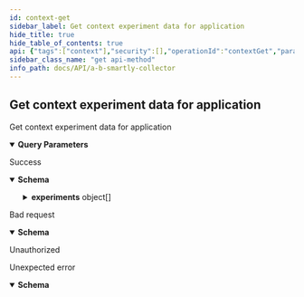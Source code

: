 ```yaml
---
id: context-get
sidebar_label: Get context experiment data for application
hide_title: true
hide_table_of_contents: true
api: {"tags":["context"],"security":[],"operationId":"contextGet","parameters":[{"name":"environment","in":"query","required":false,"schema":{"type":"string"}},{"name":"application","in":"query","required":false,"schema":{"type":"string"}}],"responses":{"200":{"description":"Success","content":{"application/json":{"schema":{"type":"object","required":["experiments"],"properties":{"experiments":{"type":"array","items":{"type":"object","required":["id","name","iteration","unitType","environment","seed","split","trafficSeed","trafficSplit","fullOnVariant","applications","variants","audience","audienceStrict"],"properties":{"id":{"type":"integer","example":123},"name":{"type":"string","example":"exp_banner_color"},"iteration":{"type":"integer","example":0},"unitType":{"type":"string","example":"session_id"},"environment":{"type":"string","example":"production"},"seed":{"type":"integer","format":"int64","example":9453674179528},"split":{"type":"array","items":{"type":"number","format":"double"},"example":[0.5,0.5]},"trafficSeed":{"type":"integer","format":"int64","example":-56241591889905},"trafficSplit":{"type":"array","items":{"type":"number","format":"double"},"example":[0,1]},"fullOnVariant":{"type":"integer","format":"int32","minimum":0,"maximum":127,"example":1},"applications":{"type":"array","items":{"type":"object","required":["name"],"properties":{"name":{"type":"string","example":"website"}}}},"variants":{"type":"array","items":{"type":"object","required":["name"],"properties":{"name":{"type":"string","example":"treatment"},"config":{"type":"string","nullable":true,"example":"{\"color\":\"red\"}"}}}},"audience":{"type":"string","example":"{ \"filter\": [{ \"gt\": [{ \"var\": \"age\" }, { \"value\": 20 }] }] }"},"audienceStrict":{"type":"boolean","example":false}}}}}}}}},"400":{"description":"Bad request","content":{"application/json":{"schema":{"type":"object","required":["code","message"],"properties":{"code":{"type":"integer","format":"int64"},"message":{"type":"string"}}}}}},"401":{"description":"Unauthorized"},"default":{"description":"Unexpected error","content":{"application/json":{"schema":{"type":"object","required":["code","message"],"properties":{"code":{"type":"integer","format":"int64"},"message":{"type":"string"}}}}}}},"description":"Get context experiment data for application","method":"get","path":"/context","servers":[{"url":"https://api-sandbox.absmartly.com/v1"}],"securitySchemes":{"ApiKey":{"type":"apiKey","name":"X-API-Key","in":"header"}},"info":{"title":"A/B Smartly Collector","version":"1.0.0","description":"A/B Smartly Collector API Specification","contact":{"email":"api@absmartly.com"},"license":{"name":"Proprietary"}},"postman":{"name":"Get context experiment data for application","description":{"type":"text/plain"},"url":{"path":["context"],"host":["{{baseUrl}}"],"query":[{"disabled":false,"key":"environment","value":""},{"disabled":false,"key":"application","value":""}],"variable":[]},"header":[{"key":"Accept","value":"application/json"}],"method":"GET"}}
sidebar_class_name: "get api-method"
info_path: docs/API/a-b-smartly-collector
---
```



## Get context experiment data for application



Get context experiment data for application

<details style={{"marginBottom":"1rem"}} data-collapsed={false} open={true}><summary style={{}}><strong>Query Parameters</strong></summary><div><ul><ParamsItem className={"paramsItem"} param={{"name":"environment","in":"query","required":false,"schema":{"type":"string"}}}></ParamsItem><ParamsItem className={"paramsItem"} param={{"name":"application","in":"query","required":false,"schema":{"type":"string"}}}></ParamsItem></ul></div></details><div><ApiTabs><TabItem label={"200"} value={"200"}><div>

Success

</div><div><MimeTabs groupId={"mime-type"}><TabItem label={"application/json"} value={"application/json"}><SchemaTabs groupId={"schema-tabs"}><TabItem label={"Schema"} value={"Schema"}><details style={{}} data-collapsed={false} open={true}><summary style={{"textAlign":"left"}}><strong>Schema</strong></summary><div style={{"textAlign":"left","marginLeft":"1rem"}}></div><ul style={{"marginLeft":"1rem"}}><SchemaItem collapsible={true} className={"schemaItem"}><details style={{}}><summary style={{}}><strong>experiments</strong><span style={{"opacity":"0.6"}}> object[]</span></summary><div style={{"marginLeft":"1rem"}}><SchemaItem collapsible={false} name={"id"} required={false} schemaDescription={undefined} schemaName={"integer"} qualifierMessage={undefined} defaultValue={undefined}></SchemaItem><SchemaItem collapsible={false} name={"name"} required={false} schemaDescription={undefined} schemaName={"string"} qualifierMessage={undefined} defaultValue={undefined}></SchemaItem><SchemaItem collapsible={false} name={"iteration"} required={false} schemaDescription={undefined} schemaName={"integer"} qualifierMessage={undefined} defaultValue={undefined}></SchemaItem><SchemaItem collapsible={false} name={"unitType"} required={false} schemaDescription={undefined} schemaName={"string"} qualifierMessage={undefined} defaultValue={undefined}></SchemaItem><SchemaItem collapsible={false} name={"environment"} required={false} schemaDescription={undefined} schemaName={"string"} qualifierMessage={undefined} defaultValue={undefined}></SchemaItem><SchemaItem collapsible={false} name={"seed"} required={false} schemaDescription={undefined} schemaName={"int64"} qualifierMessage={undefined} defaultValue={undefined}></SchemaItem><SchemaItem collapsible={false} name={"split"} required={false} schemaDescription={undefined} schemaName={"double[]"} qualifierMessage={undefined} defaultValue={undefined}></SchemaItem><SchemaItem collapsible={false} name={"trafficSeed"} required={false} schemaDescription={undefined} schemaName={"int64"} qualifierMessage={undefined} defaultValue={undefined}></SchemaItem><SchemaItem collapsible={false} name={"trafficSplit"} required={false} schemaDescription={undefined} schemaName={"double[]"} qualifierMessage={undefined} defaultValue={undefined}></SchemaItem><SchemaItem collapsible={false} name={"fullOnVariant"} required={false} schemaDescription={undefined} schemaName={"int32"} qualifierMessage={"**Possible values:** `<= 127`"} defaultValue={undefined}></SchemaItem><SchemaItem collapsible={true} className={"schemaItem"}><details style={{}}><summary style={{}}><strong>applications</strong><span style={{"opacity":"0.6"}}> object[]</span></summary><div style={{"marginLeft":"1rem"}}><SchemaItem collapsible={false} name={"name"} required={false} schemaDescription={undefined} schemaName={"string"} qualifierMessage={undefined} defaultValue={undefined}></SchemaItem></div></details></SchemaItem><SchemaItem collapsible={true} className={"schemaItem"}><details style={{}}><summary style={{}}><strong>variants</strong><span style={{"opacity":"0.6"}}> object[]</span></summary><div style={{"marginLeft":"1rem"}}><SchemaItem collapsible={false} name={"name"} required={false} schemaDescription={undefined} schemaName={"string"} qualifierMessage={undefined} defaultValue={undefined}></SchemaItem><SchemaItem collapsible={false} name={"config"} required={false} schemaDescription={undefined} schemaName={"string"} qualifierMessage={undefined} defaultValue={undefined}></SchemaItem></div></details></SchemaItem><SchemaItem collapsible={false} name={"audience"} required={false} schemaDescription={undefined} schemaName={"string"} qualifierMessage={undefined} defaultValue={undefined}></SchemaItem><SchemaItem collapsible={false} name={"audienceStrict"} required={false} schemaDescription={undefined} schemaName={"boolean"} qualifierMessage={undefined} defaultValue={undefined}></SchemaItem></div></details></SchemaItem></ul></details></TabItem><TabItem label={"Example (from schema)"} value={"Example (from schema)"}><ResponseSamples responseExample={"{\n  \"experiments\": [\n    {\n      \"id\": 0,\n      \"name\": \"string\",\n      \"iteration\": 0,\n      \"unitType\": \"string\",\n      \"environment\": \"string\",\n      \"seed\": 0,\n      \"split\": [\n        0\n      ],\n      \"trafficSeed\": 0,\n      \"trafficSplit\": [\n        0\n      ],\n      \"fullOnVariant\": 0,\n      \"applications\": [\n        {\n          \"name\": \"string\"\n        }\n      ],\n      \"variants\": [\n        {\n          \"name\": \"string\",\n          \"config\": \"string\"\n        }\n      ],\n      \"audience\": \"string\",\n      \"audienceStrict\": true\n    }\n  ]\n}"} language={"json"}></ResponseSamples></TabItem></SchemaTabs></TabItem></MimeTabs></div></TabItem><TabItem label={"400"} value={"400"}><div>

Bad request

</div><div><MimeTabs groupId={"mime-type"}><TabItem label={"application/json"} value={"application/json"}><SchemaTabs groupId={"schema-tabs"}><TabItem label={"Schema"} value={"Schema"}><details style={{}} data-collapsed={false} open={true}><summary style={{"textAlign":"left"}}><strong>Schema</strong></summary><div style={{"textAlign":"left","marginLeft":"1rem"}}></div><ul style={{"marginLeft":"1rem"}}><SchemaItem collapsible={false} name={"code"} required={false} schemaDescription={undefined} schemaName={"int64"} qualifierMessage={undefined} defaultValue={undefined}></SchemaItem><SchemaItem collapsible={false} name={"message"} required={false} schemaDescription={undefined} schemaName={"string"} qualifierMessage={undefined} defaultValue={undefined}></SchemaItem></ul></details></TabItem><TabItem label={"Example (from schema)"} value={"Example (from schema)"}><ResponseSamples responseExample={"{\n  \"code\": 0,\n  \"message\": \"string\"\n}"} language={"json"}></ResponseSamples></TabItem></SchemaTabs></TabItem></MimeTabs></div></TabItem><TabItem label={"401"} value={"401"}><div>

Unauthorized

</div><div></div></TabItem><TabItem label={"default"} value={"default"}><div>

Unexpected error

</div><div><MimeTabs groupId={"mime-type"}><TabItem label={"application/json"} value={"application/json"}><SchemaTabs groupId={"schema-tabs"}><TabItem label={"Schema"} value={"Schema"}><details style={{}} data-collapsed={false} open={true}><summary style={{"textAlign":"left"}}><strong>Schema</strong></summary><div style={{"textAlign":"left","marginLeft":"1rem"}}></div><ul style={{"marginLeft":"1rem"}}><SchemaItem collapsible={false} name={"code"} required={false} schemaDescription={undefined} schemaName={"int64"} qualifierMessage={undefined} defaultValue={undefined}></SchemaItem><SchemaItem collapsible={false} name={"message"} required={false} schemaDescription={undefined} schemaName={"string"} qualifierMessage={undefined} defaultValue={undefined}></SchemaItem></ul></details></TabItem><TabItem label={"Example (from schema)"} value={"Example (from schema)"}><ResponseSamples responseExample={"{\n  \"code\": 0,\n  \"message\": \"string\"\n}"} language={"json"}></ResponseSamples></TabItem></SchemaTabs></TabItem></MimeTabs></div></TabItem></ApiTabs></div>
      